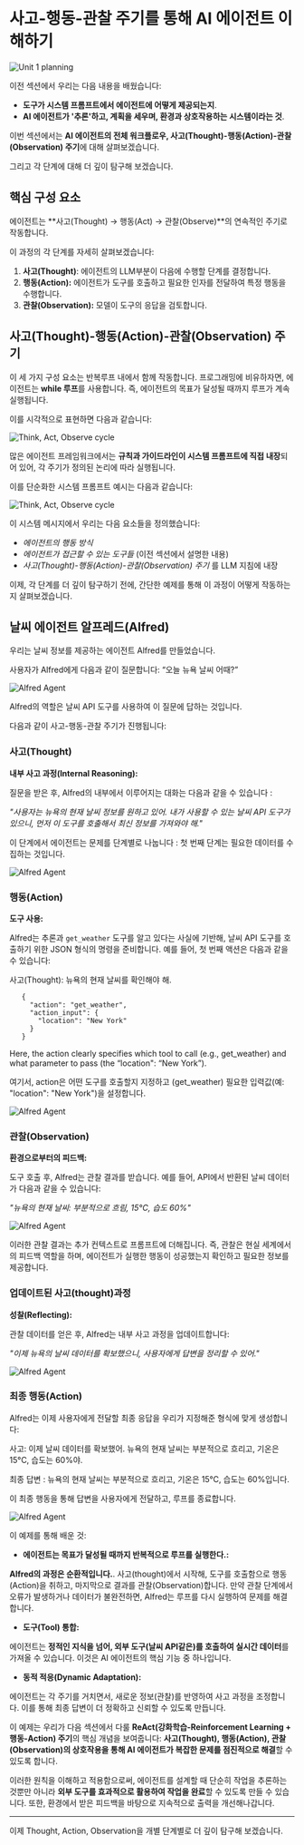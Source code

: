 # 사고-행동-관찰 주기를 통해 AI 에이전트 이해하기

<img src="https://huggingface.co/datasets/agents-course/course-images/resolve/main/en/unit1/whiteboard-check-3.jpg" alt="Unit 1 planning"/>

이전 섹션에서 우리는 다음 내용을 배웠습니다:

- **도구가 시스템 프롬프트에서 에이전트에 어떻게 제공되는지**.
- **AI 에이전트가 '추론'하고, 계획을 세우며, 환경과 상호작용하는 시스템이라는 것**.

이번 섹션에서는 **AI 에이전트의 전체 워크플로우, 사고(Thought)-행동(Action)-관찰(Observation) 주기**에 대해 살펴보겠습니다.

그리고 각 단계에 대해 더 깊이 탐구해 보겠습니다.


## 핵심 구성 요소

에이전트는 **사고(Thought) → 행동(Act) → 관찰(Observe)**의 연속적인 주기로 작동합니다.

이 과정의 각 단계를 자세히 살펴보겠습니다:

1. **사고(Thought)**: 에이전트의 LLM부분이 다음에 수행할 단계를 결정합니다.
2. **행동(Action):** 에이전트가 도구를 호출하고 필요한 인자를 전달하여 특정 행동을 수행합니다.
3. **관찰(Observation):** 모델이 도구의 응답을 검토합니다.

## 사고(Thought)-행동(Action)-관찰(Observation) 주기


이 세 가지 구성 요소는 반복루프 내에서 함께 작동합니다. 프로그래밍에 비유하자면, 에이전트는 **while 루프**를 사용합니다. 즉, 에이전트의 목표가 달성될 때까지 루프가 계속 실행됩니다.

이를 시각적으로 표현하면 다음과 같습니다:

<img src="https://huggingface.co/datasets/agents-course/course-images/resolve/main/en/unit1/AgentCycle.gif" alt="Think, Act, Observe cycle"/>

많은 에이전트 프레임워크에서는 **규칙과 가이드라인이 시스템 프롬프트에 직접 내장**되어 있어, 각 주기가 정의된 논리에 따라 실행됩니다.

이를 단순화한 시스템 프롬프트 예시는 다음과 같습니다:

<img src="https://huggingface.co/datasets/agents-course/course-images/resolve/main/en/unit1/system_prompt_cycle.png" alt="Think, Act, Observe cycle"/>

이 시스템 메시지에서 우리는 다음 요소들을 정의했습니다:

- *에이전트의 행동 방식*
- *에이전트가 접근할 수 있는 도구들* (이전 섹션에서 설명한 내용)
- *사고(Thought)-행동(Action)-관찰(Observation) 주기* 를 LLM 지침에 내장

이제, 각 단계를 더 깊이 탐구하기 전에, 간단한 예제를 통해 이 과정이 어떻게 작동하는지 살펴보겠습니다.

## 날씨 에이전트 알프레드(Alfred)

우리는 날씨 정보를 제공하는 에이전트 Alfred를 만들었습니다.

사용자가 Alfred에게 다음과 같이 질문합니다: “오늘 뉴욕 날씨 어때?”

<img src="https://huggingface.co/datasets/agents-course/course-images/resolve/main/en/unit1/alfred-agent.jpg" alt="Alfred Agent"/>

Alfred의 역할은 날씨 API 도구를 사용하여 이 질문에 답하는 것입니다.

다음과 같이 사고-행동-관찰 주기가 진행됩니다:


### 사고(Thought)

**내부 사고 과정(Internal Reasoning):**

질문을 받은 후, Alfred의 내부에서 이루어지는 대화는 다음과 같을 수 있습니다 :

*"사용자는 뉴욕의 현재 날씨 정보를 원하고 있어. 내가 사용할 수 있는 날씨 API 도구가 있으니, 먼저 이 도구를 호출해서 최신 정보를 가져와야 해."*

이 단계에서 에이전트는 문제를 단계별로 나눕니다 : 첫 번째 단계는 필요한 데이터를 수집하는 것입니다.

<img src="https://huggingface.co/datasets/agents-course/course-images/resolve/main/en/unit1/alfred-agent-1.jpg" alt="Alfred Agent"/>

### 행동(Action)

**도구 사용:**

Alfred는 추론과 `get_weather` 도구를 알고 있다는 사실에 기반해, 날씨 API 도구를 호출하기 위한 JSON 형식의 명령을 준비합니다.
예를 들어, 첫 번째 액션은 다음과 같을 수 있습니다:

사고(Thought): 뉴욕의 현재 날씨를 확인해야 해.

 ```
    {
      "action": "get_weather",
      "action_input": {
        "location": "New York"
      }
    }
 ```

Here, the action clearly specifies which tool to call (e.g., get_weather) and what parameter to pass (the “location": “New York”).

여기서, action은 어떤 도구를 호출할지 지정하고 (get_weather) 필요한 입력값(예: "location": "New York")을 설정합니다.

<img src="https://huggingface.co/datasets/agents-course/course-images/resolve/main/en/unit1/alfred-agent-2.jpg" alt="Alfred Agent"/>

### 관찰(Observation)

**환경으로부터의 피드백:**

도구 호출 후, Alfred는 관찰 결과를 받습니다. 예를 들어, API에서 반환된 날씨 데이터가 다음과 같을 수 있습니다:

*"뉴욕의 현재 날씨: 부분적으로 흐림, 15°C, 습도 60%"*

<img src="https://huggingface.co/datasets/agents-course/course-images/resolve/main/en/unit1/alfred-agent-3.jpg" alt="Alfred Agent"/>

이러한 관찰 결과는 추가 컨텍스트로 프롬프트에 더해집니다. 즉, 관찰은 현실 세계에서의 피드백 역할을 하며, 에이전트가 실행한 행동이 성공했는지 확인하고 필요한 정보를 제공합니다.

### 업데이트된 사고(thought)과정

**성찰(Reflecting):**

관찰 데이터를 얻은 후, Alfred는 내부 사고 과정을 업데이트합니다:

*"이제 뉴욕의 날씨 데이터를 확보했으니, 사용자에게 답변을 정리할 수 있어."*

<img src="https://huggingface.co/datasets/agents-course/course-images/resolve/main/en/unit1/alfred-agent-4.jpg" alt="Alfred Agent"/>


### 최종 행동(Action)

Alfred는 이제 사용자에게 전달할 최종 응답을 우리가 지정해준 형식에 맞게 생성합니다:

사고: 이제 날씨 데이터를 확보했어. 뉴욕의 현재 날씨는 부분적으로 흐리고, 기온은 15°C, 습도는 60%야.

최종 답변 : 뉴욕의 현재 날씨는 부분적으로 흐리고, 기온은 15°C, 습도는 60%입니다.

이 최종 행동을 통해 답변을 사용자에게 전달하고, 루프를 종료합니다.


<img src="https://huggingface.co/datasets/agents-course/course-images/resolve/main/en/unit1/alfred-agent-5.jpg" alt="Alfred Agent"/>


이 예제를 통해 배운 것:

- **에이전트는 목표가 달성될 때까지 반복적으로 루프를 실행한다.:**
    
**Alfred의 과정은 순환적입니다.**. 사고(thought)에서 시작해, 도구를 호출함으로 행동(Action)을 취하고, 마지막으로 결과를 관찰(Observation)합니다. 만약 관찰 단계에서 오류가 발생하거나 데이터가 불완전하면, Alfred는 루프를 다시 실행하여 문제를 해결합니다.
    
- **도구(Tool) 통합:**

에이전트는 **정적인 지식을 넘어, 외부 도구(날씨 API같은)를 호출하여 실시간 데이터**를 가져올 수 있습니다. 이것은 AI 에이전트의 핵심 기능 중 하나입니다.

- **동적 적응(Dynamic Adaptation):**

에이전트는 각 주기를 거치면서, 새로운 정보(관찰)를 반영하여 사고 과정을 조정합니다. 이를 통해 최종 답변이 더 정확하고 신뢰할 수 있도록 만듭니다.
    
이 예제는 우리가 다음 섹션에서 다룰 **ReAct(강화학습-Reinforcement Learning + 행동-Action) 주기**의 핵심 개념을 보여줍니다:
**사고(Thought), 행동(Action), 관찰(Observation)의 상호작용을 통해 AI 에이전트가 복잡한 문제를 점진적으로 해결**할 수 있도록 합니다.

이러한 원칙을 이해하고 적용함으로써, 에이전트를 설계할 때 단순히 작업을 추론하는 것뿐만 아니라 **외부 도구를 효과적으로 활용하여 작업을 완료**할 수 있도록 만들 수 있습니다. 또한, 환경에서 받은 피드백을 바탕으로 지속적으로 출력을 개선해나갑니다.

---

이제 Thought, Action, Observation을 개별 단계별로 더 깊이 탐구해 보겠습니다.
